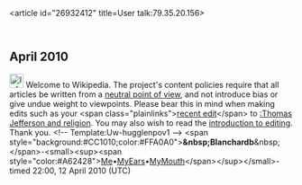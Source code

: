 <article id="26932412" title=User talk:79.35.20.156>
	<talkpage id="26932412" title="User talk:79.35.20.156">

== April 2010 ==

[[Image:Information.svg|25px]] Welcome to Wikipedia. The project's content policies require that all articles be written from a [[Wikipedia:Neutral point of view|neutral point of view]], and not introduce bias or give undue weight to viewpoints. Please bear this in mind when making edits such as your &lt;span class=&quot;plainlinks&quot;&gt;[http://en.wikipedia.org/wiki/Thomas_Jefferson_and_religion?diff=355627200 recent edit]&lt;/span&gt; to [[:Thomas Jefferson and religion]]. You may also wish to read the [[Wikipedia:Introduction|introduction to editing]]. Thank you. &lt;!-- Template:Uw-hugglenpov1 --&gt; &lt;span style=&quot;background:#CC1010;color:#FFA0A0&quot;&gt;'''&amp;nbsp;Blanchardb'''&amp;nbsp;&lt;/span&gt;-&lt;small&gt;&lt;sup&gt;&lt;span style=&quot;color:#A62428&quot;&gt;[[User:Blanchardb|Me]]•[[User Talk:Blanchardb|MyEars]]•[[Special:Contributions/Blanchardb|MyMouth]]&lt;/span&gt;&lt;/sup&gt;&lt;/small&gt;- timed 22:00, 12 April 2010 (UTC)
	</talkpage>
</article>
